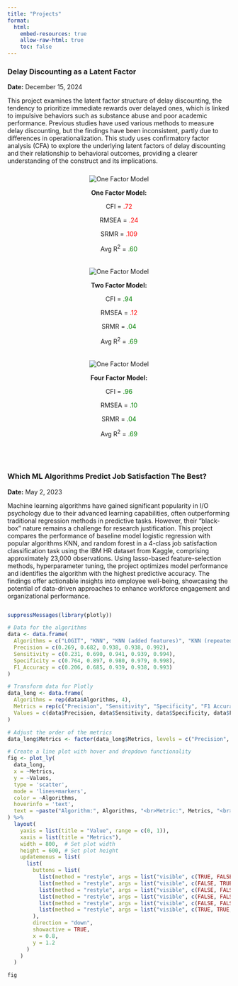 ```yaml
---
title: "Projects"
format:
  html:
    embed-resources: true
    allow-raw-html: true
    toc: false
---
```


### Delay Discounting as a Latent Factor

**Date:** December 15, 2024

This project examines the latent factor structure of delay discounting, the tendency to prioritize immediate rewards over delayed ones, which is linked to impulsive behaviors such as substance abuse and poor academic performance. Previous studies have used various methods to measure delay discounting, but the findings have been inconsistent, partly due to differences in operationalization. This study uses confirmatory factor analysis (CFA) to explore the underlying latent factors of delay discounting and their relationship to behavioral outcomes, providing a clearer understanding of the construct and its implications.

::: {layout-ncol=3}
<div style="text-align:center; border: 1px black; padding: 10px; border-radius: 8px;">
  <img src="project_cfa/one_model.png" alt="One Factor Model" class="zoom-image" style="cursor: pointer; max-width: 100%; height: auto;">
  <p style="font-weight: bold;">One Factor Model:</p>
  <p>CFI = <span style="color: red;">.72</span></p>
  <p>RMSEA = <span style="color: red;">.24</span></p>
  <p>SRMR = <span style="color: red;">.109</span></p>
  <p>Avg R<sup>2</sup> = <span style="color: green;">.60</span></p>
</div>

<div style="text-align:center; border: 1px black; padding: 10px; border-radius: 8px;">
  <img src="project_cfa/two_model.png" alt="One Factor Model" class="zoom-image" style="cursor: pointer; max-width: 100%; height: auto;">
  <p style="font-weight: bold;">Two Factor Model:</p>
  <p>CFI = <span style="color: green;">.94</span></p>
  <p>RMSEA = <span style="color: red;">.12</span></p>
  <p>SRMR = <span style="color: green;">.04</span></p>
  <p>Avg R<sup>2</sup> = <span style="color: green;">.69</span></p>
</div>

<div style="text-align:center; border: 1px black; padding: 10px; border-radius: 8px;">
  <img src="project_cfa/four_model.png" alt="One Factor Model" class="zoom-image" style="cursor: pointer; max-width: 100%; height: auto;">
  <p style="font-weight: bold;">Four Factor Model:</p>
  <p>CFI = <span style="color: green;">.96</span></p>
  <p>RMSEA = <span style="color: green;">.10</span></p>
  <p>SRMR = <span style="color: green;">.04</span></p>
  <p>Avg R<sup>2</sup> = <span style="color: green;">.69</span></p>
</div>
:::

<style>
  /* CSS for zoom effect on hover */
  .zoom-image {
    transition: transform 0.3s ease-in-out;
  }

  .zoom-image:hover {
    transform: scale(1.4);  /* Adjust the scale factor for zoom level */
    z-index: 10;
  }
</style>

<br>

### Which ML Algorithms Predict Job Satisfaction The Best?

**Date:** May 2, 2023

Machine learning algorithms have gained significant popularity in I/O psychology due to their advanced learning capabilities, often outperforming traditional regression methods in predictive tasks. However, their "black-box" nature remains a challenge for research justification. This project compares the performance of baseline model logistic regression with popular algorithms KNN, and random forest in a 4-class job satisfaction classification task using the IBM HR dataset from Kaggle, comprising approximately 23,000 observations. Using lasso-based feature-selection methods, hyperparameter tuning, the project optimizes model performance and identifies the algorithm with the highest predictive accuracy. The findings offer actionable insights into employee well-being, showcasing the potential of data-driven approaches to enhance workforce engagement and organizational performance.

::: {style="display: flex; justify-content: center;"}
```r
suppressMessages(library(plotly))

# Data for the algorithms
data <- data.frame(
  Algorithms = c("LOGIT", "KNN", "KNN (added features)", "KNN (repeated CV)", "Random Forest"),
  Precision = c(0.269, 0.682, 0.938, 0.938, 0.992),
  Sensitivity = c(0.231, 0.690, 0.941, 0.939, 0.994),
  Specificity = c(0.764, 0.897, 0.980, 0.979, 0.998),
  F1_Accuracy = c(0.206, 0.685, 0.939, 0.938, 0.993)
)

# Transform data for Plotly
data_long <- data.frame(
  Algorithms = rep(data$Algorithms, 4),
  Metrics = rep(c("Precision", "Sensitivity", "Specificity", "F1 Accuracy"), each = 5),
  Values = c(data$Precision, data$Sensitivity, data$Specificity, data$F1_Accuracy)
)

# Adjust the order of the metrics
data_long$Metrics <- factor(data_long$Metrics, levels = c("Precision", "Sensitivity", "Specificity", "F1 Accuracy"))

# Create a line plot with hover and dropdown functionality
fig <- plot_ly(
  data_long,
  x = ~Metrics,
  y = ~Values,
  type = 'scatter',
  mode = 'lines+markers',
  color = ~Algorithms,
  hoverinfo = 'text',
  text = ~paste("Algorithm:", Algorithms, "<br>Metric:", Metrics, "<br>Value:", Values)
) %>%
  layout(
    yaxis = list(title = "Value", range = c(0, 1)),
    xaxis = list(title = "Metrics"),
    width = 800,  # Set plot width
    height = 600, # Set plot height
    updatemenus = list(
      list(
        buttons = list(
          list(method = "restyle", args = list("visible", c(TRUE, FALSE, FALSE, FALSE, FALSE)), label = "KNN"),
          list(method = "restyle", args = list("visible", c(FALSE, TRUE, FALSE, FALSE, FALSE)), label = "KNN (added features)"),
          list(method = "restyle", args = list("visible", c(FALSE, FALSE, TRUE, FALSE, FALSE)), label = "KNN (repeated CV)"),
          list(method = "restyle", args = list("visible", c(FALSE, FALSE, FALSE, TRUE, FALSE)), label = "LOGIT"),
          list(method = "restyle", args = list("visible", c(FALSE, FALSE, FALSE, FALSE, TRUE)), label = "Random Forest"),
          list(method = "restyle", args = list("visible", c(TRUE, TRUE, TRUE, TRUE, TRUE)), label = "All Algorithms")
        ),
        direction = "down",
        showactive = TRUE,
        x = 0.8,
        y = 1.2
      )
    )
  )

fig
```
:::
